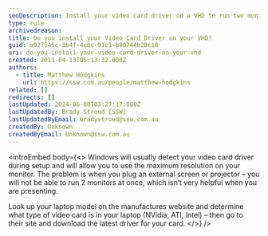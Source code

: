 ```yaml
---
seoDescription: Install your video card driver on a VHD to run two monitors simultaneously and maximize resolution.
type: rule
archivedreason:
title: Do you install your Video Card Driver on your VHD?
guid: e927545c-3b4f-4cbc-91c1-b80744b28c18
uri: do-you-install-your-video-card-driver-on-your-vhd
created: 2011-04-13T06:13:32.000Z
authors:
  - title: Matthew Hodgkins
    url: https://ssw.com.au/people/matthew-hodgkins
related: []
redirects: []
lastUpdated: 2024-06-08T03:27:17.000Z
lastUpdatedBy: Brady Stroud [SSW]
lastUpdatedByEmail: bradystroud@ssw.com.au
createdBy: Unknown
createdByEmail: Unknown@ssw.com.au
---
```


<introEmbed
  body={<>
Windows will usually detect your video card driver during setup and will allow you to use the maximum resolution on your monitor. The problem is when you plug an external screen or projector – you will not be able to run 2 monitors at once, which isn’t very helpful when you are presenting.

Look up your laptop model on the manufactures website and determine what type of video card is in your laptop (NVidia, ATI, Intel) – then go to their site and download the latest driver for your card.
  </>}
/>
